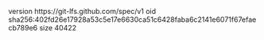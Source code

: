 version https://git-lfs.github.com/spec/v1
oid sha256:402fd26e17928a53c5e17e6630ca51c6428faba6c2141e6071f67efaecb789e6
size 40422
